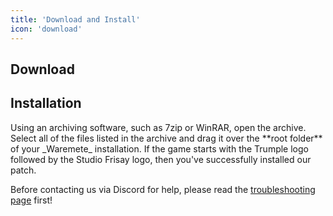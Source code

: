 ```yaml
---
title: 'Download and Install'
icon: 'download'
---
```


## Download

<ParamField body="Current version:" type="1.0">
</ParamField>

<Card title="Mediafire" icon="fire" href="/content/components/card-group" horizontal></Card>
<CardGroup cols={2}>
  <Card title="Google Drive" icon="google-drive" href="/content/components/card-group" horizontal>
  </Card>
  <Card title="Mega" icon="m" href="/content/components/card-group" horizontal>
  </Card>
</CardGroup>

## Installation

<Steps titleSize="h3">
  <Step title="Open the archive">
    Using an archiving software, such as 7zip or WinRAR, open the archive.
  </Step>
  <Step title="Extract the files">
    Select all of the files listed in the archive and drag it over the **root folder** of your _Waremete_ installation.
  </Step>
  <Step title="Run">
    If the game starts with the Trumple logo followed by the Studio Frisay logo, then you've successfully installed our patch.
  </Step>
</Steps>

<Warning >Before contacting us via Discord for help, please read the <a href="/waremete/troubleshooting">troubleshooting page</a> first!</Warning>